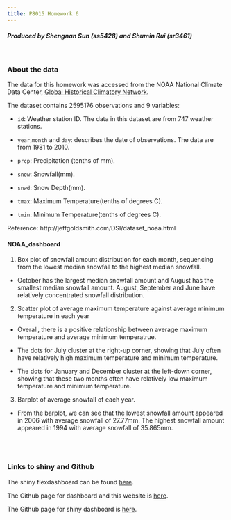 ```yaml
---
title: P8015 Homework 6 
---
```

#### _Produced by Shengnan Sun (ss5428) and Shumin Rui (sr3461)_

\  
\  
\  

### About the data  
The data for this homework was accessed from the NOAA National Climate Data Center, [Global Historical Climatory Network](https://data.nodc.noaa.gov/cgi-bin/iso?id=gov.noaa.ncdc:C00861).

The dataset contains 2595176 observations and 9 variables:

* `id`: Weather station ID. The data in this dataset are from 747 weather stations.

* `year`,`month` and `day`: describes the date of observations. The data are from 1981 to 2010.

* `prcp`: Precipitation (tenths of mm).

* `snow`: Snowfall(mm).

* `snwd`: Snow Depth(mm).

* `tmax`: Maximum Temperature(tenths of degrees C).

* `tmin`: Minimum Temperature(tenths of degrees C).

Reference: http://jeffgoldsmith.com/DSI/dataset_noaa.html

#### NOAA_dashboard

1. Box plot of snowfall amount distribution for each month, sequencing from the lowest median snowfall to the highest median snowfall.

* October has the largest median snowfall amount and August has the smallest median snowfall amount. August, September and June have relatively concentrated snowfall distribution.

2. Scatter plot of average maximum temperature against average minimum temperature in each year

* Overall, there is a positive relationship between average maximum temperature and average minimum temperatrue. 

* The dots for July cluster at the right-up corner, showing that July often have relatively high maximum temperature and minimum temperature. 

* The dots for January and December cluster at the left-down corner, showing that these two months often have relatively low maximum temperature and minimum temperature.

3. Barplot of average snowfall of each year.

* From the barplot, we can see that the lowest snowfall amount appeared in 2006 with average snowfall of 27.77mm. The highest snowfall amount appeared in 1994 with average snowfall of 35.865mm.

<br>
<br>

### Links to shiny and Github 
The shiny flexdashboard can be found [here](https://shengnansun.shinyapps.io/p8105_hw6_ss5428/).

The Github page for dashboard and this website is [here](https://github.com/ShRui/p8105_hw6_sr3461).

The Github page for shiny dashboard is [here](https://github.com/shengnans1105/p8105_hw6_ss5428).